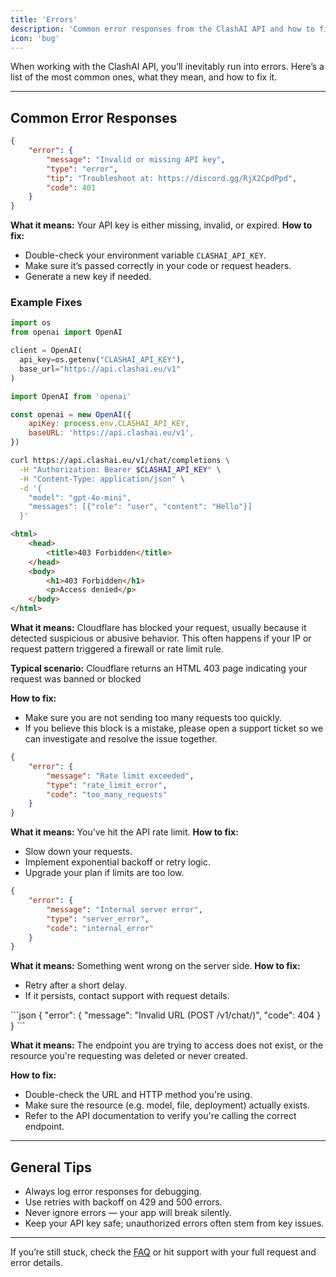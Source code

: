 ```yaml
---
title: 'Errors'
description: 'Common error responses from the ClashAI API and how to fix them.'
icon: 'bug'
---
```


When working with the ClashAI API, you’ll inevitably run into errors. Here’s a list of the most common ones, what they mean, and how to fix it.

---

## Common Error Responses

<Tabs>

<Tab title="401 - Unauthorized">

```json
{
	"error": {
		"message": "Invalid or missing API key",
		"type": "error",
		"tip": "Troubleshoot at: https://discord.gg/RjX2CpdPpd",
		"code": 401
	}
}
```

**What it means:** Your API key is either missing, invalid, or expired.
**How to fix:**

- Double-check your environment variable `CLASHAI_API_KEY`.
- Make sure it’s passed correctly in your code or request headers.
- Generate a new key if needed.

### Example Fixes

<Tabs>

<Tab title="Python">

```python
import os
from openai import OpenAI

client = OpenAI(
  api_key=os.getenv("CLASHAI_API_KEY"),
  base_url="https://api.clashai.eu/v1"
)
```

</Tab>

<Tab title="Node.js">

```javascript
import OpenAI from 'openai'

const openai = new OpenAI({
	apiKey: process.env.CLASHAI_API_KEY,
	baseURL: 'https://api.clashai.eu/v1',
})
```

</Tab>

<Tab title="cURL">

```bash
curl https://api.clashai.eu/v1/chat/completions \
  -H "Authorization: Bearer $CLASHAI_API_KEY" \
  -H "Content-Type: application/json" \
  -d '{
    "model": "gpt-4o-mini",
    "messages": [{"role": "user", "content": "Hello"}]
  }'
```

</Tab>

</Tabs>

</Tab>

<Tab title="403 - Forbidden">

```html
<html>
	<head>
		<title>403 Forbidden</title>
	</head>
	<body>
		<h1>403 Forbidden</h1>
		<p>Access denied</p>
	</body>
</html>
```

**What it means:** Cloudflare has blocked your request, usually because it detected suspicious or abusive behavior. This often happens if your IP or request pattern triggered a firewall or rate limit rule.

**Typical scenario:** Cloudflare returns an HTML 403 page indicating your request was banned or blocked

**How to fix:**

- Make sure you are not sending too many requests too quickly.
- If you believe this block is a mistake, please open a support ticket so we can investigate and resolve the issue together.

</Tab>

<Tab title="429 - Too Many Requests">

```json
{
	"error": {
		"message": "Rate limit exceeded",
		"type": "rate_limit_error",
		"code": "too_many_requests"
	}
}
```

**What it means:** You’ve hit the API rate limit.
**How to fix:**

- Slow down your requests.
- Implement exponential backoff or retry logic.
- Upgrade your plan if limits are too low.

</Tab>

<Tab title="500 - Internal Server Error">

```json
{
	"error": {
		"message": "Internal server error",
		"type": "server_error",
		"code": "internal_error"
	}
}
```

**What it means:** Something went wrong on the server side.
**How to fix:**

- Retry after a short delay.
- If it persists, contact support with request details.

</Tab>

<Tab title="404 - Not Found">
```json
{
    "error": {
        "message": "Invalid URL (POST /v1/chat/)",
        "code": 404
    }
}
```

**What it means:** The endpoint you are trying to access does not exist, or the resource you're requesting was deleted or never created.

**How to fix:**

- Double-check the URL and HTTP method you're using.
- Make sure the resource (e.g. model, file, deployment) actually exists.
- Refer to the API documentation to verify you're calling the correct endpoint.

</Tab>

</Tabs>

---

## General Tips

- Always log error responses for debugging.
- Use retries with backoff on 429 and 500 errors.
- Never ignore errors — your app will break silently.
- Keep your API key safe; unauthorized errors often stem from key issues.

---

If you’re still stuck, check the [FAQ](faq) or hit support with your full request and error details.
